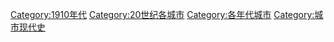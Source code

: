 [[Category:1910年代|Category:1910年代]]
[[Category:20世纪各城市|Category:20世纪各城市]]
[[Category:各年代城市|Category:各年代城市]]
[[Category:城市现代史|Category:城市现代史]]